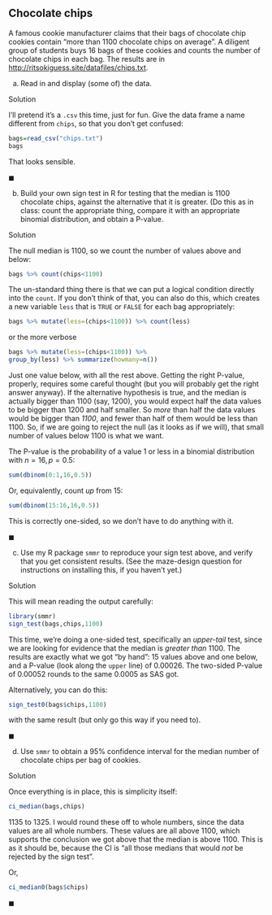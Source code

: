 ## Chocolate chips



 A famous cookie manufacturer claims that
their bags of chocolate chip cookies contain "more than 1100 chocolate chips on average". A diligent group of students buys 16
bags of these cookies and counts the number of chocolate chips in each
bag. The results are in [http://ritsokiguess.site/datafiles/chips.txt](http://ritsokiguess.site/datafiles/chips.txt).



(a) Read in and display (some of) the data.


Solution


I'll pretend it's a
`.csv` this time, just for fun.  Give the data frame a
name different from `chips`, so that you don't get
confused:
```r
bags=read_csv("chips.txt")
bags
``` 

That looks sensible.       


$\blacksquare$

(b) Build your own sign test in R for testing that the median is
1100 chocolate chips, against the alternative that it is greater.
(Do this as in class: count the appropriate thing,
compare it with an appropriate binomial distribution, and obtain a
P-value.


Solution


The null median is 1100, so we count the number
of values above and below:

```r
bags %>% count(chips<1100)
``` 

The un-standard thing there is that we can put a logical condition
directly into the `count`. If you don't think of that, you can
also do this, which creates a new variable `less` that is
`TRUE` or `FALSE` for each bag appropriately:

```r
bags %>% mutate(less=(chips<1100)) %>% count(less)
``` 

or the more verbose

```r
bags %>% mutate(less=(chips<1100)) %>%
group_by(less) %>% summarize(howmany=n())
``` 

Just one value below, with all the rest above. 
Getting the right P-value, properly, requires some careful thought
(but you will probably get the right answer anyway). If the
alternative hypothesis is true, and the median is actually bigger than
1100 (say, 1200), you would expect half the data values to be bigger
than 1200 and half smaller. So *more* than half the data values
would be bigger than *1100*, and fewer than half of them would be
less than 1100. So, if we are going to reject the null (as it looks as
if we will), that small number of values below 1100 is what we want.

The P-value is the probability of a value 1 or less in a binomial
distribution with $n=16, p=0.5$:

```r
sum(dbinom(0:1,16,0.5))
``` 

Or, equivalently, count *up* from 15:

```r
sum(dbinom(15:16,16,0.5))
``` 

This is correctly one-sided, so we don't have to do anything with
it. 


$\blacksquare$

(c) Use my R package `smmr` to reproduce your sign test
above, and verify that you get consistent results. (See the
maze-design question for instructions on installing this, if you
haven't yet.)


Solution


This will mean reading the output carefully:
```r
library(smmr)
sign_test(bags,chips,1100)
```       

This time, we're doing a one-sided test, specifically an
*upper-tail* test, since we are looking for evidence that the
median is *greater than* 1100. The results are exactly what we
got "by hand": 15 values above and one below, and a P-value (look
along the `upper` line) of 0.00026.
 The two-sided P-value of 0.00052 rounds to the same 0.0005 as SAS got.

Alternatively, you can do this:

```r
sign_test0(bags$chips,1100)
``` 

with the same result (but only go this way if you need to).


$\blacksquare$

(d) Use `smmr` to obtain a 95\% confidence interval for the
median number of chocolate chips per bag of cookies.


Solution


Once everything is in place, this is simplicity itself:
```r
ci_median(bags,chips)
```       

1135 to 1325. I would round these off to whole numbers, since the data
values are all whole numbers. These values are all above 1100, which
supports the conclusion we got above that the median is above
1100. This is as it should be, because the CI is "all those medians that would *not* be rejected by the sign test". 

Or, 

```r
ci_median0(bags$chips)
``` 

$\blacksquare$



